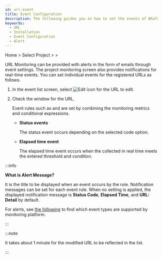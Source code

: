 ```yaml
---
id: url-event
title: Event Configuration
description: The following guides you on how to set the events of WhaTap URL Monitoring service.
keywords:
  - URL
  - Installation
  - Event Configuration
  - Alert
---
```


Home &gt; Select Project &gt; <Cmdname sid="side_event" className="uitext" /> &gt; <Cmdname sid="side_eventSetting" className="uitext" />

URL Monitoring can be provided with alerts in the form of emails through event settings. The project monitoring screen also provides notifications for real-time events. You can set individual events for the registered URLs as follows. 

1. In the event list screen, select ![Edit icon](/img/ico-edit.svg) <Cmdname sid="edit" className="uitext" /> for the URL to edit.

   <ImgLang img='url-event.png' desc='Event lists' />

2. Check the <Cmdname sid="edit_alert_setting" className="uitext" /> window for the URL. 

   <ImgLang img='url-event-mod.png' desc='URL event setting window' />

   Event rules such as <Cmdname sid="status" className="uitext" /> and <Cmdname sid="elapsed" className="uitext" /> are set by combining the monitoring metrics and conditional expressions.

   - **Status events**

     The status event occurs depending on the selected <Cmdname sid="status" className="uitext" /> code option.

     <ImgLang img='alert_status.png' desc='Status events' />

   - **Elapsed time event**

     The elapsed time event occurs when the <Cmdname sid="elapsed" className="uitext" /> collected in real time meets the entered threshold and condition.

     <ImgLang img='alert_elapsed.png' desc='Elapsed time event' />

:::info

**What is Alert Message?**

It is the title to be displayed when an event occurs by the rule. Notification messages can be set for each event rule. When no setting is applied, the displayed notification message is **Status Code**, **Elapsed Time**, and **URL: Detail** by default.

For alerts, see [the following](../support-env#support-notice) to find which event types are supported by monitoring platform.

:::

:::note

It takes about 1 minute for the modified URL to be reflected in the list.

:::
